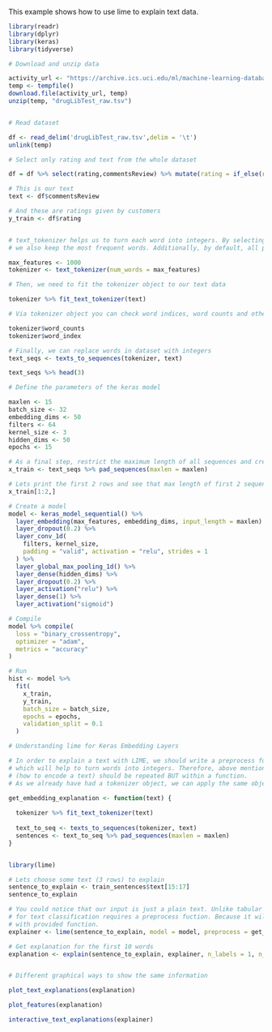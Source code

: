 This example shows how to use lime to explain text data.

```r
library(readr)
library(dplyr)
library(keras)
library(tidyverse)

# Download and unzip data

activity_url <- "https://archive.ics.uci.edu/ml/machine-learning-databases/00461/drugLib_raw.zip"
temp <- tempfile()
download.file(activity_url, temp)
unzip(temp, "drugLibTest_raw.tsv")


# Read dataset

df <- read_delim('drugLibTest_raw.tsv',delim = '\t')
unlink(temp)

# Select only rating and text from the whole dataset

df = df %>% select(rating,commentsReview) %>% mutate(rating = if_else(rating >= 8, 0, 1))

# This is our text
text <- df$commentsReview

# And these are ratings given by customers
y_train <- df$rating


# text_tokenizer helps us to turn each word into integers. By selecting maximum number of features
# we also keep the most frequent words. Additionally, by default, all punctuation is removed.

max_features <- 1000
tokenizer <- text_tokenizer(num_words = max_features)

# Then, we need to fit the tokenizer object to our text data

tokenizer %>% fit_text_tokenizer(text)

# Via tokenizer object you can check word indices, word counts and other interesting properties.

tokenizer$word_counts 
tokenizer$word_index

# Finally, we can replace words in dataset with integers
text_seqs <- texts_to_sequences(tokenizer, text)

text_seqs %>% head(3)

# Define the parameters of the keras model

maxlen <- 15
batch_size <- 32
embedding_dims <- 50
filters <- 64
kernel_size <- 3
hidden_dims <- 50
epochs <- 15

# As a final step, restrict the maximum length of all sequences and create a matrix as input for model
x_train <- text_seqs %>% pad_sequences(maxlen = maxlen)

# Lets print the first 2 rows and see that max length of first 2 sequences equals to 15
x_train[1:2,]

# Create a model
model <- keras_model_sequential() %>% 
  layer_embedding(max_features, embedding_dims, input_length = maxlen) %>%
  layer_dropout(0.2) %>%
  layer_conv_1d(
    filters, kernel_size, 
    padding = "valid", activation = "relu", strides = 1
  ) %>%
  layer_global_max_pooling_1d() %>%
  layer_dense(hidden_dims) %>%
  layer_dropout(0.2) %>%
  layer_activation("relu") %>%
  layer_dense(1) %>%
  layer_activation("sigmoid")

# Compile
model %>% compile(
  loss = "binary_crossentropy",
  optimizer = "adam",
  metrics = "accuracy"
)

# Run
hist <- model %>%
  fit(
    x_train,
    y_train,
    batch_size = batch_size,
    epochs = epochs,
    validation_split = 0.1
  )

# Understanding lime for Keras Embedding Layers

# In order to explain a text with LIME, we should write a preprocess function
# which will help to turn words into integers. Therefore, above mentioned steps 
# (how to encode a text) should be repeated BUT within a function. 
# As we already have had a tokenizer object, we can apply the same object to train/test or a new text.

get_embedding_explanation <- function(text) {
  
  tokenizer %>% fit_text_tokenizer(text)
  
  text_to_seq <- texts_to_sequences(tokenizer, text)
  sentences <- text_to_seq %>% pad_sequences(maxlen = maxlen)
}


library(lime)

# Lets choose some text (3 rows) to explain
sentence_to_explain <- train_sentences$text[15:17]
sentence_to_explain

# You could notice that our input is just a plain text. Unlike tabular data, lime function 
# for text classification requires a preprocess fuction. Because it will help to convert a text to integers 
# with provided function. 
explainer <- lime(sentence_to_explain, model = model, preprocess = get_embedding_explanation)

# Get explanation for the first 10 words
explanation <- explain(sentence_to_explain, explainer, n_labels = 1, n_features = 10,n_permutations = 1e4)


# Different graphical ways to show the same information

plot_text_explanations(explanation)

plot_features(explanation)

interactive_text_explanations(explainer)
```

